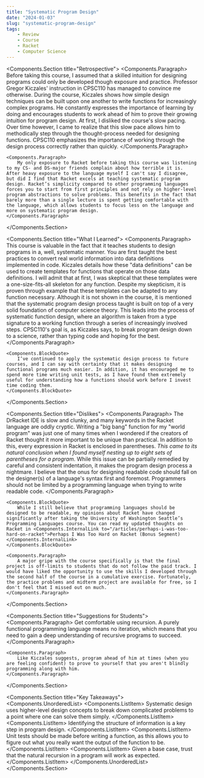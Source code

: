 ```yaml
---
title: "Systematic Program Design"
date: "2024-01-03"
slug: "systematic-program-design"
tags:
    - Review
    - Course
    - Racket
    - Computer Science
---
```



<Components.Section title="Retrospective">
    <Components.Paragraph>
        Before taking this course, I assumed that a skilled intuition for designing programs could only be developed though exposure and practice. Professor Gregor Kiczales' instruction in CPSC110 has managed to convince me otherwise. During the course, Kiczales shows how simple design techniques can be built upon one another to write functions for increasingly complex programs. He constantly expresses the importance of learning by doing and encourages students to work ahead of him to prove their growing intuition for program design. At first, I disliked the course's slow pacing. Over time however, I came to realize that this slow pace allows him to methodically step through the thought-process needed for designing functions. CPSC110 emphasizes the importance of working through the design process correctly rather than quickly.
    </Components.Paragraph>

    <Components.Paragraph>
        My only exposure to Racket before taking this course was listening to my CS- and DS-major friends complain about how terrible it is. After heavy exposure to the language myself I can't say I disagree, but did I find that Racket excels at teaching systematic program design. Racket’s simplicity compared to other programming languages forces you to start from first principles and not rely on higher-level program abstractions to solve problems. This benefits in the fact that barely more than a single lecture is spent getting comfortable with the language, which allows students to focus less on the language and more on systematic program design.
    </Components.Paragraph>
</Components.Section>

<Components.Section title="What I Learned">
    <Components.Paragraph>
        This course is valuable in the fact that it teaches students to design programs in a, well, systematic manner. You are first taught the best practices to convert real world information into data definitions implemented in code. Kiczales details how these "data definitions" can be used to create templates for functions that operate on those data definitions. I will admit that at first, I was skeptical that these templates were a one-size-fits-all skeleton for any function. Despite my skepticism, it is proven through example that these templates can be adapted to any function necessary. Although it is not shown in the course, it is mentioned that the systematic program design process taught is built on top of a very solid foundation of computer science theory. This leads into the process of systematic function design, where an algorithm is taken from a type signature to a working function through a series of increasingly involved steps. CPSC110's goal is, as Kiczales says, to break program design down to a science, rather than typing code and hoping for the best.
    </Components.Paragraph>

    <Components.BlockQuote>
        I’ve continued to apply the systematic design process to future courses, and I can say with certainty that it makes designing functional programs much easier. In addition, it has encouraged me to spend more time writing unit tests, as I have found them extremely useful for understanding how a functions should work before I invest time coding them.
    </Components.BlockQuote>
</Components.Section>

<Components.Section title="Dislikes">
    <Components.Paragraph>
        The DrRacket IDE is slow and clunky, and many keywords in the Racket language are oddly cryptic. Writing a "big bang" function for my "world program" was just one of many times when I wondered if the creators of Racket thought it more important to be unique than practical. In addition to this, every expression in Racket is enclosed in parentheses. *This came to its natural conclusion when I found myself nesting up to eight sets of parentheses for a program*. While this issue can be partially remedied by careful and consistent indentation, it makes the program design process a nightmare. I believe that the onus for designing readable code should fall on the designer(s) of a language's syntax first and foremost. Programmers should not be limited by a programming language when trying to write readable code.
    </Components.Paragraph>

    <Components.BlockQuote>
        While I still believe that programming languages should be designed to be readable, my opinions about Racket have changed significantly after taking the University of Washington Seattle’s Programming Languages course. You can read my updated thoughts on Racket in <Components.InternalLink to="/articles/perhaps-i-was-too-hard-on-racket">Perhaps I Was Too Hard on Racket (Bonus Segment)</Components.InternalLink>
    </Components.BlockQuote>

    <Components.Paragraph>
        A major gripe with the course specifically is that the final project is off-limits to students that do not follow the paid track. I would have liked the opportunity to use the skills I developed through the second half of the course in a cumulative exercise. Fortunately, the practice problems and midterm project are available for free, so I don't feel that I missed out on much.
    </Components.Paragraph>
</Components.Section>

<Components.Section title="Suggestions for Students">
    <Components.Paragraph>
        Get comfortable using recursion. A purely functional programming language means no iteration, which means that you need to gain a deep understanding of recursive programs to succeed.
    </Components.Paragraph>

    <Components.Paragraph>
        Like Kiczales suggests, program ahead of him at times (when you are feeling confident) to prove to yourself that you aren't blindly programming along with him.
    </Components.Paragraph>
</Components.Section>

<Components.Section title="Key Takeaways">
    <Components.UnorderedList>
        <Components.ListItem>
            Systematic design uses higher-level design concepts to break down complicated problems to a point where one can solve them simply.
        </Components.ListItem>
        <Components.ListItem>
            Identifying the structure of information is a key step in program design.
        </Components.ListItem>
        <Components.ListItem>
            Unit tests should be made before writing a function, as this allows you to figure out what you really want the output of the function to be.
        </Components.ListItem>
        <Components.ListItem>
            Given a base case, trust that the natural recursion in a program will work as expected.
        </Components.ListItem>
    </Components.UnorderedList>
</Components.Section>
